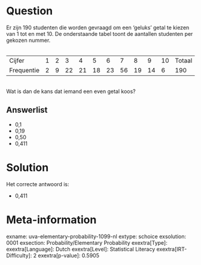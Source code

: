 Question
========

Er zijn 190 studenten die worden gevraagd om een 'geluks' getal te
kiezen van 1 tot en met 10. De onderstaande tabel toont de aantallen
studenten per gekozen nummer.\
\

  ------------ --- --- ---- ---- ---- ---- ---- ---- ---- ---- --------
  Cijfer       1   2   3    4    5    6    7    8    9    10   Totaal
  Frequentie   2   9   22   21   18   23   56   19   14   6    190
  ------------ --- --- ---- ---- ---- ---- ---- ---- ---- ---- --------

\
Wat is dan de kans dat iemand een even getal koos?

Answerlist
----------

* 0,1
* 0,19
* 0,50
* 0,411

Solution
========

Het correcte antwoord is: 

* 0,411

Meta-information
================
exname: uva-elementary-probability-1099-nl
extype: schoice
exsolution: 0001
exsection: Probability/Elementary Probability
exextra[Type]: 
exextra[Language]: Dutch
exextra[Level]: Statistical Literacy
exextra[IRT-Difficulty]: 2
exextra[p-value]: 0.5905
